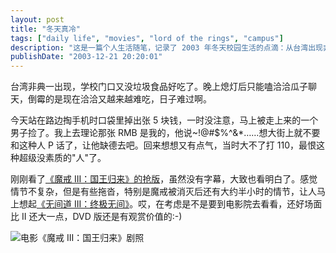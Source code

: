 ```yaml
---
layout: post
title: "冬天真冷"
tags: ["daily life", "movies", "lord of the rings", "campus"]
description: "这是一篇个人生活随笔，记录了 2003 年冬天校园生活的点滴：从台湾出现非典导致学校门口小吃摊减少，到路边被人捡走掉落的钱，再到观看《魔戒三部曲：王者归来》抢版电影的感受。作者以简短的片段和平淡的语言描绘了当时大学生活的日常。"
publishDate: "2003-12-21 20:20:01"
---
```


台湾非典一出现，学校门口又没垃圾食品好吃了。晚上熄灯后只能嗑洽洽瓜子聊天，倒霉的是现在洽洽又越来越难吃，日子难过啊。

今天站在路边掏手机时口袋里掉出张 5 块钱，一时没注意，马上被走上来的一个男子捡了。我上去理论那张 RMB 是我的，他说~!@#$%^&*……想大街上就不要和这种人 P 话了，让他缺德去吧。回来想想又有点气，当时大不了打 110，最恨这种超级没素质的"人"了。

刚刚看了[《魔戒 III：国王归来》的抢版](http://www.verycd.com/forum/t/13007.shtml)，虽然没有字幕，大致也看明白了。感觉情节不复杂，但是有些拖沓，特别是魔戒被消灭后还有大约半小时的情节，让人马上想起[《无间道 III：终极无间》](http://blog.xdanger.com/archives/2003/12/12/000043.html)。哎，在考虑是不是要到电影院去看看，还好场面比 II 还大一点，DVD 版还是有观赏价值的:-)

![电影《魔戒 III：国王归来》剧照](http://blog.xdanger.com/archives/pics/20031221a.jpg)
